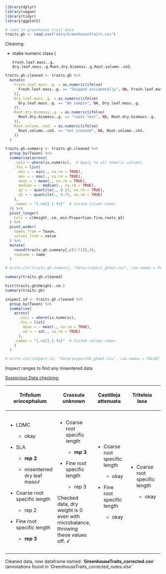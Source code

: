 ```r
library(dplyr)
library(vegan)
library(tidyr)
library(ggplot2)
```

```r
# read in greenhouse trait data
traits.gh <- read.csv("data/GreenhouseTraits.csv")
```

Cleaning:

-   make numeric class (

    ```         
    Fresh.leaf.mass..g. Dry.leaf.mass..g.Root.dry.biomass..g.Root.volume..cm3.
    ```

```r
traits.gh.cleaned <- traits.gh %>%
  mutate(
    Fresh.leaf.mass..g. = as.numeric(ifelse(
      Fresh.leaf.mass..g. == "Skipped accidentally", NA, Fresh.leaf.mass..g.
    )),
    Dry.leaf.mass..g. = as.numeric(ifelse(
      Dry.leaf.mass..g. == "No sample", NA, Dry.leaf.mass..g.
    )),
    Root.dry.biomass..g. = as.numeric(ifelse(
      Root.dry.biomass..g. == "roots lost", NA, Root.dry.biomass..g.
    )),
    Root.volume..cm3. = as.numeric(ifelse(
      Root.volume..cm3. == "not scanned", NA, Root.volume..cm3.
    ))
  ) 

traits.gh.summary <- traits.gh.cleaned %>%
  group_by(Taxon) %>%
  summarise(across(
    .cols = where(is.numeric),  # Apply to all numeric columns
    .fns = list(
      min = ~ min(., na.rm = TRUE),
      max = ~ max(., na.rm = TRUE),
      mean = ~ mean(., na.rm = TRUE),
      median = ~ median(., na.rm = TRUE),
      q1 = ~ quantile(., 0.25, na.rm = TRUE),
      q3 = ~ quantile(., 0.75, na.rm = TRUE)
    ),
    .names = "{.col}_{.fn}"  # Custom column names
  )) %>%
  pivot_longer(
    cols = c(Height..cm._min:Proportion.fine.roots_q3)
  ) %>%
  pivot_wider(
    names_from = Taxon,
    values_from = value
  ) %>%
  mutate(
    round(traits.gh.summary[,c(2:71)],4),
    rowname = name
  )

# write.csv(traits.gh.summary, "data/inspect_ghdat.csv", row.names = FALSE)

summary(traits.gh.cleaned)

hist(traits.gh$Height..cm.)
summary(traits.gh)

inspect.sd <- traits.gh.cleaned %>%
  group_by(Taxon) %>%
  summarise(
    across(
      .cols = where(is.numeric),
      .fns = list(
        mean = ~ mean(., na.rm = TRUE),
        sd = ~ sd(., na.rm = TRUE)
      ),
    .names = "{.col}_{.fn}"  # Custom column names
    )
  )

# write.csv(inspect.sd, "data/inspectSD_ghdat.csv", row.names = FALSE)
```

Inspect ranges to find any misentered data

[Suspicious Data checking:]{.underline}

<table>
<colgroup>
<col style="width: 29%" />
<col style="width: 21%" />
<col style="width: 21%" />
<col style="width: 17%" />
<col style="width: 16%" />
<col style="width: 30%" />
<col style="width: 18%" />
<col style="width: 25%" />
<col style="width: 29%" />
<col style="width: 24%" />
<col style="width: 21%" />
<col style="width: 21%" />
</colgroup>
<thead>
<tr class="header">
<th><p>Trifolium eriocephalum</p></th>
<th><p>Crassula unknown</p></th>
<th><p>Castilleja attenuata</p></th>
<th><p>Triteleia laxa</p></th>
<th><p>Vicia villosa</p></th>
<th><p>Madia elegans</p></th>
<th><p>Geranium dissectum</p></th>
<th><p>Rumex pulcher</p></th>
<th><p>Vicia sativa¬†</p></th>
<th><p>Filago gallica</p></th>
<th><p>Avena barbata√</p></th>
<th><p>Annagalis arvensis√</p></th>
</tr>
</thead>
<tbody>
<tr class="odd">
<td><ul>
<li><p>LDMC</p>
<ul>
<li><p>okay</p></li>
</ul></li>
<li><p>SLA</p>
<ul>
<li><p><strong>rep 2</strong></p></li>
<li><p>misenterred dry leaf mass√</p></li>
</ul></li>
<li><p>Coarse root specific length</p>
<ul>
<li><p>rep 2</p></li>
</ul></li>
<li><p>Fine root specific length</p>
<ul>
<li><p><strong>rep 3</strong></p></li>
</ul></li>
</ul></td>
<td><ul>
<li><p>Coarse root specific length</p>
<ul>
<li><p><strong>rep 3</strong></p></li>
</ul></li>
<li><p>Fine root specific length</p>
<ul>
<li><p>rep 3</p></li>
</ul></li>
</ul>
<p>Checked data, dry weight is 0 even with microbalance, throwing these values off. √</p></td>
<td><ul>
<li><p>Coarse root specific length</p>
<ul>
<li><p>okay</p></li>
</ul></li>
<li><p>Fine root specific length</p>
<ul>
<li><p>okay</p></li>
</ul></li>
</ul></td>
<td><ul>
<li><p>Coarse root specific length</p>
<ul>
<li><p>okay</p></li>
</ul></li>
</ul></td>
<td><ul>
<li><p>Shoot dry biomass</p>
<ul>
<li><p>okay</p></li>
</ul></li>
<li><p>Coarse root length</p>
<ul>
<li><p>okay</p></li>
</ul></li>
</ul></td>
<td><ul>
<li><p>Coarse root length</p>
<ul>
<li><p>okay</p></li>
<li><p>note two diff species with same name diff codes</p></li>
</ul></li>
</ul></td>
<td><ul>
<li><p>Length</p>
<ul>
<li><p><strong>rep 4</strong></p></li>
</ul></li>
<li><p>Fine root length</p>
<ul>
<li><p>rep 4</p></li>
</ul></li>
</ul>
<p>Checked verbatim data, looks like the length is just really really long for this one.√</p></td>
<td><ul>
<li><p>Leaf Area</p>
<ul>
<li><p>okay</p></li>
</ul></li>
<li><p>Root dry biomass</p>
<ul>
<li><p>okay</p></li>
</ul></li>
<li><p>Total biomass</p>
<ul>
<li><p>okay</p></li>
</ul></li>
</ul></td>
<td><ul>
<li><p>Shoot dry biomass</p>
<ul>
<li><p>okay</p></li>
</ul></li>
</ul></td>
<td><ul>
<li><p>Fresh leaf mass</p>
<ul>
<li><p><strong>duplicates, off by a factor of 1000</strong></p></li>
</ul></li>
<li><p>SLA</p>
<ul>
<li><p>duplicates, off by a factor of 1000</p></li>
</ul></li>
</ul>
<p>Delete rows, duplicates but off by a factor of 100.</p>
<p>Cross referenced with raw 2021 greenhouse data√</p></td>
<td><ul>
<li><p>Height:</p>
<ul>
<li><p>171.700 value AVEBAR <strong>rep 2</strong></p></li>
</ul></li>
</ul></td>
<td><ul>
<li><p>Height</p>
<ul>
<li><p>13.0000 ANARp <strong>rep 4</strong></p></li>
</ul></li>
</ul></td>
</tr>
</tbody>
</table>

Cleaned data, new dataframe named: '**GreenhouseTraits_corrected.csv**' (annotations found in 'GreenhouseTraits_corrected_notes.xlsx'
